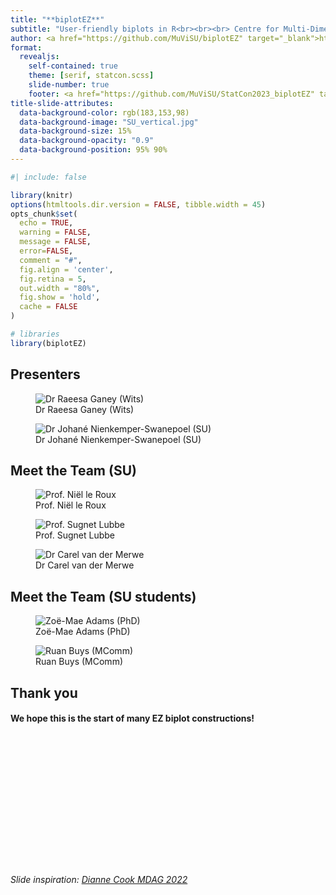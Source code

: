 ```yaml
---
title: "**biplotEZ**"
subtitle: "User-friendly biplots in R<br><br><br> Centre for Multi-Dimensional Data Visualisation (MuViSU) <br>muvisu@sun.ac.za<br><br><br>**biplotEZ beta version:**<br>"
author: <a href="https://github.com/MuViSU/biplotEZ" target="_blank">https://github.com/MuViSU/biplotEZ</a>
format: 
  revealjs:
    self-contained: true
    theme: [serif, statcon.scss]
    slide-number: true
    footer: <a href="https://github.com/MuViSU/StatCon2023_biplotEZ" target="_blank">https://github.com/MuViSU/StatCon2023_biplotEZ</a>
title-slide-attributes: 
  data-background-color: rgb(183,153,98)
  data-background-image: "SU_vertical.jpg"
  data-background-size: 15%
  data-background-opacity: "0.9"
  data-background-position: 95% 90%
---
```


```r
#| include: false

library(knitr)
options(htmltools.dir.version = FALSE, tibble.width = 45)
opts_chunk$set(
  echo = TRUE, 
  warning = FALSE, 
  message = FALSE, 
  error=FALSE, 
  comment = "#",
  fig.align = 'center', 
  fig.retina = 5,
  out.width = "80%",
  fig.show = 'hold',
  cache = FALSE
)

# libraries
library(biplotEZ)

```

## Presenters

::: {layout="[45,-5,45]"}
![Dr Raeesa Ganey (Wits)](RG.jpg)

![Dr Johané Nienkemper-Swanepoel (SU)](JNS.jpg)
:::

## Meet the Team (SU)

::: {layout="[1,1,1]"}
![Prof. Niël le Roux](NJLR.jpg)

![Prof. Sugnet Lubbe](SL.png)

![Dr Carel van der Merwe](CJVM.jpg)
:::

## Meet the Team (SU students)

::: {layout="[25,-15,25]"}
![Zoë-Mae Adams (PhD)](ZA.jpg)

![Ruan Buys (MComm)](RB.jpg)
:::

## Thank you

#### We hope this is the start of many EZ biplot constructions! <br><br><br><br><br><br><br><br><br><br><br><br><br><br>

###### Slide inspiration: <a href="https://github.com/dicook/MDAG_2022" target="_blank">Dianne Cook MDAG 2022</a>
